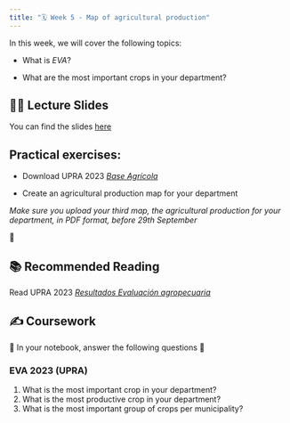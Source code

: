 ```yaml
---
title: "🗓️ Week 5 - Map of agricultural production"
---
```


In this week, we will cover the following topics:

- What is *EVA*?

- What are the most important crops in your department?


## 👨‍🏫 Lecture Slides 

You can find the slides [here](https://drive.google.com/file/d/1g0TeZ5mxM9MOpV8pjDzbTVUmvHwF5NDa/view?usp=sharing)


## **Practical exercises**:

-  Download UPRA 2023 [*Base Agrícola*](https://upra.gov.co/en/Evas_Documentos/Base%20agri%CC%81cola%202019%20-%202023.xlsx)

-  Create an agricultural production map for your department

*Make sure you upload your third map, the agricultural production for your department, in PDF format, before   29th September*

🎥 

## 📚 Recommended Reading 

Read UPRA 2023 [*Resultados Evaluación agropecuaria*](https://upra.gov.co/en/Evas_Documentos/Resultados%20Evaluaciones%20Agropecuarias%202023.pdf)

## ✍️ Coursework

🚧 In your  notebook,  answer the following questions 🚧

### EVA 2023 (UPRA)
::: {.callout-important collapse=true}
1. What is the most important crop in your department?
2. What is the most productive crop in your department?
3. What is the most important group of crops per municipality?
:::




